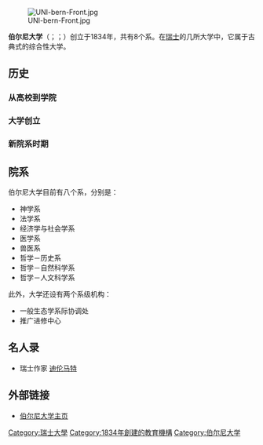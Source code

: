 {{unreferenced|time=2019-08-15T14:24:19+00:00}}
{{noteTA
|T=zh-hans:伯尔尼大学; zh-tw:伯恩大學; zh-hk:伯恩大學;
|1=zh-hans:伯尔尼大学; zh-tw:伯恩大學; zh-hk:伯恩大學;
|2=zh-hans:伯尔尼; zh-tw:伯恩; zh-hk:伯恩;
}}
{{Infobox University
|name            = 伯尔尼大学
|native_name     = Universität Bern{{de}}
|latin_name      = Universitas Bernensis
|image_name      = Logo Universität Bern.svg
|image_size      = 200px
|motto           = 
|established     = 1834年
|type            = [[公立大學|公立]]
|endowment       = 
|staff           = 3,224
|principal       = 
|rector          = Prof. Dr. Urs Würgler
|chancellor      = 
|vice_chancellor = 
|students        = 13,000
|undergrad       = 
|postgrad        = 
|doctoral        = 
|city            = [[伯尔尼|伯尔尼]]
|canton          = [[伯尔尼聯邦州|伯尔尼聯邦州]]
|country         = {{CHE}}
|campus          = 
|free_label      = 
|free            = 
|colours         = 
|mascot          = 
|nickname        = 
|affiliations    = [[歐洲研究型大學聯盟|歐洲研究型大學聯盟]]
|website         = http://www.unibe.ch/eng/
|coor            =
|telephone       = +41 31 631 81 11
|address         = {{CHE}}[[伯恩|伯恩]]CH-3012
}}
[[File:UNI-bern-Front.jpg|thumb]]

'''伯尔尼大学'''（{{lang-de|Universität Bern}}；{{lang-fr|Université de Berne}}；{{lang-la| Universitas Bernensis}}）创立于1834年，共有8个系。在[[瑞士|瑞士]]的几所大学中，它属于古典式的综合性大学。

== 历史 ==

=== 从高校到学院===

===大学创立===

===新院系时期===

== 院系 ==
伯尔尼大学目前有八个系，分别是：

*神学系
*法学系
*经济学与社会学系
*医学系
*兽医系
*哲学－历史系
*哲学－自然科学系
*哲学－人文科学系

此外，大学还设有两个系级机构：

*一般生态学系际协调处
*推广进修中心

== 名人录 ==
*瑞士作家 [[迪伦马特|迪伦马特]]

== 外部链接 ==
* [http://www.unibe.ch/ 伯尔尼大学主页]{{Wayback|url=http://www.unibe.ch/ |date=20200924183547 }}

{{瑞士大学}}
{{Authority control}}
[[Category:瑞士大學|Category:瑞士大學]]
[[Category:1834年創建的教育機構|Category:1834年創建的教育機構]]
[[Category:伯尔尼大学|Category:伯尔尼大学]]